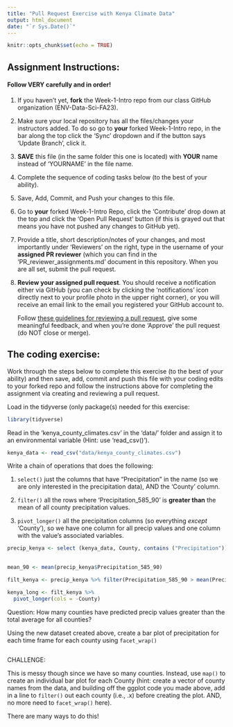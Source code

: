 ```yaml
---
title: "Pull Request Exercise with Kenya Climate Data"
output: html_document
date: "`r Sys.Date()`"
---
```


```r
knitr::opts_chunk$set(echo = TRUE)
```

## Assignment Instructions:

#### Follow VERY carefully and in order!

1.  If you haven't yet, **fork** the Week-1-Intro repo from our class GitHub organization (ENV-Data-Sci-FA23).

2.  Make sure your local repository has all the files/changes your instructors added. To do so go to **your** forked Week-1-Intro repo, in the bar along the top click the 'Sync' dropdown and if the button says 'Update Branch', click it.

3.  **SAVE** this file (in the same folder this one is located) with **YOUR** name instead of 'YOURNAME' in the file name.

4.  Complete the sequence of coding tasks below (to the best of your ability).

5.  Save, Add, Commit, and Push your changes to this file.

6.  Go to **your** forked Week-1-Intro Repo, click the 'Contribute' drop down at the top and click the 'Open Pull Request' button (if this is grayed out that means you have not pushed any changes to GitHub yet).

7.  Provide a title, short description/notes of your changes, and most importantly under 'Reviewers' on the right, type in the username of your **assigned PR reviewer** (which you can find in the 'PR_reviewer_assignments.md' document in this repository. When you are all set, submit the pull request.

8.  **Review your assigned pull request**. You should receive a notification either via GitHub (you can check by clicking the 'notifications' icon directly next to your profile photo in the upper right corner), or you will receive an email link to the email you registered your GitHub account to.

    Follow [these guidelines for reviewing a pull request](https://docs.github.com/en/pull-requests/collaborating-with-pull-requests/reviewing-changes-in-pull-requests/reviewing-proposed-changes-in-a-pull-request), give some meaningful feedback, and when you're done 'Approve' the pull request (do NOT close or merge).

## The coding exercise:

Work through the steps below to complete this exercise (to the best of your ability) and then save, add, commit and push this file with your coding edits to your forked repo and follow the instructions above for completing the assignment via creating and reviewing a pull request.

Load in the tidyverse (only package(s) needed for this exercise:

```r
library(tidyverse)
```

Read in the 'kenya_county_climates.csv' in the 'data/' folder and assign it to an environmental variable (Hint: use 'read_csv()').

```r
kenya_data <- read_csv("data/kenya_county_climates.csv")
```

Write a chain of operations that does the following:

1.  `select()` just the columns that have "Precipitation" in the name (so we are only interested in the precipitation data), AND the 'County' column.

2.  `filter()` all the rows where 'Precipitation_585_90' is **greater than** the mean of all county precipitation values.

3.  `pivot_longer()` all the precipitation columns (so everything *except* 'County'), so we have one column for all precip values and one column with the value's associated variables.

```r
precip_kenya <- select (kenya_data, County, contains ("Precipitation"))
  
```

```r
mean_90 <- mean(precip_kenya$Precipitation_585_90)
```

```r
filt_kenya <- precip_kenya %>% filter(Precipitation_585_90 > mean(Precipitation_585_90, na.rm = TRUE))
```

```r
kenya_long <- filt_kenya %>%
  pivot_longer(cols = -County)
```


Question: How many counties have predicted precip values greater than the total average for all counties?

Using the new dataset created above, create a bar plot of precipitation for each time frame for each county using `facet_wrap()`

```r

```

CHALLENGE:

This is messy though since we have so many counties. Instead, use `map()` to create an individual bar plot for each County (hint: create a vector of county names from the data, and building off the ggplot code you made above, add in a line to `filter()` out each county (i.e., .x) before creating the plot. AND, no more need to `facet_wrap()` here).

There are many ways to do this!

```r

```

